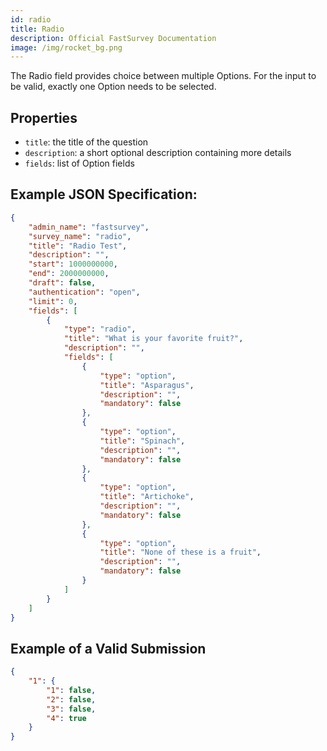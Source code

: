 ```yaml
---
id: radio
title: Radio
description: Official FastSurvey Documentation
image: /img/rocket_bg.png
---
```


The Radio field provides choice between multiple Options. For the input to be valid, exactly one Option needs to be selected.

## Properties

- `title`: the title of the question
- `description`: a short optional description containing more details
- `fields`: list of Option fields

## Example JSON Specification:

```json
{
    "admin_name": "fastsurvey",
    "survey_name": "radio",
    "title": "Radio Test",
    "description": "",
    "start": 1000000000,
    "end": 2000000000,
    "draft": false,
    "authentication": "open",
    "limit": 0,
    "fields": [
        {
            "type": "radio",
            "title": "What is your favorite fruit?",
            "description": "",
            "fields": [
                {
                    "type": "option",
                    "title": "Asparagus",
                    "description": "",
                    "mandatory": false
                },
                {
                    "type": "option",
                    "title": "Spinach",
                    "description": "",
                    "mandatory": false
                },
                {
                    "type": "option",
                    "title": "Artichoke",
                    "description": "",
                    "mandatory": false
                },
                {
                    "type": "option",
                    "title": "None of these is a fruit",
                    "description": "",
                    "mandatory": false
                }
            ]
        }
    ]
}
```

## Example of a Valid Submission

```json
{
    "1": {
        "1": false,
        "2": false,
        "3": false,
        "4": true
    }
}
```
